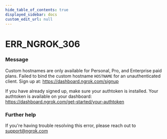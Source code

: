 ```yaml
---
hide_table_of_contents: true
displayed_sidebar: docs
custom_edit_url: null
---
```



# ERR_NGROK_306

### Message
Custom hostnames are only available for Personal, Pro, and Enterprise paid plans.
Failed to bind the custom hostname `HOSTNAME` for an unauthenticated client.
Sign up at: https://dashboard.ngrok.com/signup

If you have already signed up, make sure your authtoken is installed.
Your authtoken is available on your dashboard: https://dashboard.ngrok.com/get-started/your-authtoken

### Further help
If you're having trouble resolving this error, please reach out to [support@ngrok.com](mailto:support@ngrok.com?subject=Help%20with%20ERR_NGROK_306)


<ErrorDetails error='err_ngrok_306' />
